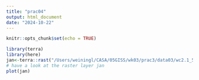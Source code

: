 ```yaml
---
title: "prac04"
output: html_document
date: "2024-10-22"
---
```


```r
knitr::opts_chunk$set(echo = TRUE)
```

```r
library(terra)
library(here)
jan<-terra::rast("/Users/weiningl/CASA/05GISS/wk03/prac3/data03/wc2.1_5m_tavg/wc2.1_5m_tavg_01.tif")
# have a look at the raster layer jan
plot(jan)
```
